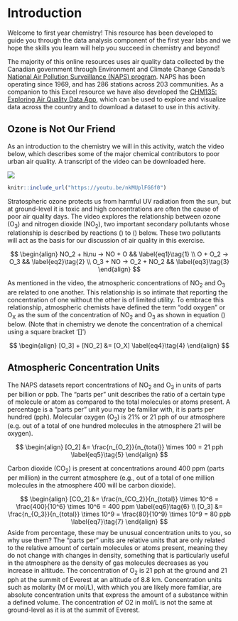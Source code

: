 # Introduction {#intro}

Welcome to first year chemistry! This resource has been developed to guide you through the data analysis component of the first year labs and we hope the skills you learn will help you succeed in chemistry and beyond! 

The majority of this online resources uses air quality data collected by the Canadian government through Environment and Climate Change Canada’s [National Air Pollution Surveillance (NAPS) program](https://www.canada.ca/en/environment-climate-change/services/air-pollution/monitoring-networks-data/national-air-pollution-program.html). NAPS has been operating since 1969, and has 286 stations across 203 communities. As a companion to this Excel resource we have also developed the [CHM135: Exploring Air Quality Data App](https://davidrosshall.shinyapps.io/AirQualityApp/), which can be used to explore and visualize data across the country and to download a dataset to use in this activity. 

## Ozone is Not Our Friend

As an introduction to the chemistry we will in this activity, watch the video below, which describes some of the major chemical contributors to poor urban air quality. A transcript of the video can be downloaded here.

![](https://youtu.be/nkMUplFG6f0)

```r
knitr::include_url("https://youtu.be/nkMUplFG6f0")
```

Stratospheric ozone protects us from harmful UV radiation from the sun, but at ground-level it is toxic and high concentrations are often the cause of poor air quality days. The video explores the relationship between ozone (O~3~) and nitrogen dioxide (NO~2~), two important secondary pollutants whose relationship is described by reactions (\ref{eq1}) to (\ref{eq3}) below. These two pollutants will act as the basis for our discussion of air quality in this exercise.

$$
\begin{align}
    NO_2 + h\nu → NO + O && \label{eq1}\tag{1} \\
O + O_2 →  O_3 &&  \label{eq2}\tag{2}  \\
    O_3 + NO →  O_2 + NO_2 &&  \label{eq3}\tag{3}
\end{align}
$$

As mentioned in the video, the atmospheric concentrations of NO~2~ and O~3~ are related to one another. This relationship is so intimate that reporting the concentration of one without the other is of limited utility. To embrace this relationship, atmospheric chemists have defined the term “odd oxygen” or O~X~ as the sum of the concentration of NO~2~ and O~3~ as shown in equation (\ref{eq4}) below. (Note that in chemistry we denote the concentration of a chemical using a square bracket '[]')

$$
\begin{align}
    [O_3] + [NO_2] &= [O_X] \label{eq4}\tag{4} 
\end{align}
$$

## Atmospheric Concentration Units

The NAPS datasets report concentrations of NO~2~ and O~3~ in units of parts per billion or ppb. The “parts per” unit describes the ratio of a certain type of molecule or atom as compared to the total molecules or atoms present. A percentage is a “parts per” unit you may be familiar with, it is parts per hundred (pph). Molecular oxygen (O~2~) is 21% or 21 pph of our atmosphere (e.g. out of a total of one hundred molecules in the atmosphere 21 will be oxygen).

$$
\begin{align}
    [O_2] &= \frac{n_{O_2}}{n_{total}} \times 100 = 21 pph \label{eq5}\tag{5} 
\end{align}
$$

Carbon dioxide (CO~2~) is present at concentrations around 400 ppm (parts per million) in the current atmosphere (e.g., out of a total of one million molecules in the atmosphere 400 will be carbon dioxide).

$$
\begin{align}
    [CO_2] &= \frac{n_{CO_2}}{n_{total}} \times 10^6 = \frac{400}{10^6} \times 10^6 = 400 ppm \label{eq6}\tag{6} \\ 
    [O_3] &= \frac{n_{O_3}}{n_{total}} \times 10^9 = \frac{80}{10^9} \times 10^9 = 80 ppb \label{eq7}\tag{7}
\end{align}
$$
Aside from percentage, these may be unusual concentration units to you, so why use them? The “parts per” units are relative units that are only related to the relative amount of certain molecules or atoms present, meaning they do not change with changes in density, something that is particularly useful in the atmosphere as the density of gas molecules decreases as you increase in altitude. The concentration of O~2~ is 21 pph at the ground and 21 pph at the summit of Everest at an altitude of 8.8 km. Concentration units such as molarity (M or mol/L), with which you are likely more familiar, are absolute concentration units that express the amount of a substance within a defined volume. The concentration of O2 in mol/L is not the same at ground-level as it is at the summit of Everest.